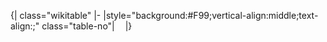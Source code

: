 <noinclude>{| class="wikitable"
|-
|</noinclude>style="background:#F99;vertical-align:middle;text-align:{{{align|center}}};{{{style|}}}" class="table-no"|[[File:Dark Red x.svg|13px|link=|]] {{{1|No}}}<noinclude>
|}{{Documentation|Template:Table cell templates/doc}}
</noinclude>